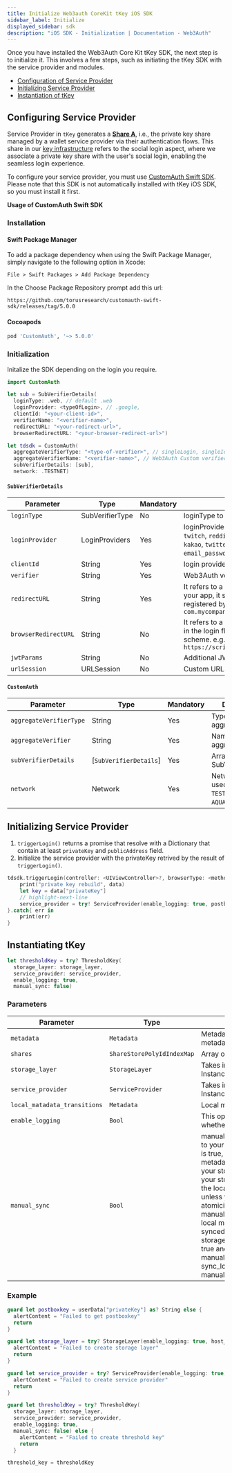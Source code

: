 ```yaml
---
title: Initialize Web3auth CoreKit tKey iOS SDK
sidebar_label: Initialize
displayed_sidebar: sdk
description: "iOS SDK - Initialization | Documentation - Web3Auth"
---
```


Once you have installed the Web3Auth Core Kit tKey SDK, the next step is to initialize it. This involves a few steps, such as initiating the tKey SDK
with the service provider and modules.

- [Configuration of Service Provider](#configuring-service-provider)
- [Initializing Service Provider](#initializing-service-provider)
- [Instantiation of tKey](#instantiating-tkey)

## Configuring Service Provider

Service Provider in `tKey` generates a [**Share A**](/sdk/core-kit/tkey), i.e., the private key share managed by a wallet service provider via their
authentication flows. This share in our [key infrastructure](/infrastructure/key-management/) refers to the social login aspect, where we associate a
private key share with the user's social login, enabling the seamless login experience.

To configure your service provider, you must use [CustomAuth Swift SDK](https://github.com/torusresearch/customauth-swift-sdk). Please note that this
SDK is not automatically installed with tKey iOS SDK, so you must install it first.

**Usage of CustomAuth Swift SDK**

### Installation

#### Swift Package Manager

To add a package dependency when using the Swift Package Manager, simply navigate to the following option in Xcode:

`File > Swift Packages > Add Package Dependency`

In the Choose Package Repository prompt add this url:

```
https://github.com/torusresearch/customauth-swift-sdk/releases/tag/5.0.0
```

#### Cocoapods

```sh
pod 'CustomAuth', '~> 5.0.0'
```

### Initialization

Initalize the SDK depending on the login you require.

```swift
import CustomAuth

let sub = SubVerifierDetails(
  loginType: .web, // default .web
  loginProvider: <typeOfLogin>, // .google,
  clientId: "<your-client-id>",
  verifierName: "<verifier-name>",
  redirectURL: "<your-redirect-url>",
  browserRedirectURL: "<your-browser-redirect-url>")

let tdsdk = CustomAuth(
  aggregateVerifierType: "<type-of-verifier>", // singleLogin, singleIdVerifier supported
  aggregateVerifierName: "<verifier-name>", // Web3Auth Custom verifier name
  subVerifierDetails: [sub],
  network: .TESTNET)
```

#### `SubVerifierDetails`

| Parameter            | Type            | Mandatory | Description                                                                                                                                                                                  |
| -------------------- | --------------- | --------- | -------------------------------------------------------------------------------------------------------------------------------------------------------------------------------------------- |
| `loginType`          | SubVerifierType | No        | loginType to be used. [ `web`: default, `installed`]                                                                                                                                         |
| `loginProvider`      | LoginProviders  | Yes       | loginProvider to be used. [ `google`, `facebook`, `twitch`, `reddit`, `discord`, `apple`, `github`, `linkedin`, `kakao`, `twitter`, `weibo`, `line`, `wechat`, `email_password`, and `jwt` ] |
| `clientId`           | String          | Yes       | login provider's client Id.                                                                                                                                                                  |
| `verifier`           | String          | Yes       | Web3Auth verifier name                                                                                                                                                                       |
| `redirectURL`        | String          | Yes       | It refers to a url for the login flow to redirect into your app, it should have a scheme that is registered by your app, for example `com.mycompany.myapp://redirect`                        |
| `browserRedirectURL` | String          | No        | It refers to a page that the browser should use in the login flow, it should have a http or https scheme. e.g. `https://scripts.toruswallet.io/redirect.html`                                |
| `jwtParams`          | String          | No        | Additional JWT parameters to be passed.                                                                                                                                                      |
| `urlSession`         | URLSession      | No        | Custom URLSession to be used.                                                                                                                                                                |

#### `CustomAuth`

| Parameter               | Type                   | Mandatory | Description                                                            |
| ----------------------- | ---------------------- | --------- | ---------------------------------------------------------------------- |
| `aggregateVerifierType` | String                 | Yes       | Type of the aggregate verifier.                                        |
| `aggregateVerifier`     | String                 | Yes       | Name of the aggregate verifier.                                        |
| `subVerifierDetails`    | [`SubVerifierDetails`] | Yes       | Array of SubVerifierDetails.                                           |
| `network`               | Network                | Yes       | Network to be used. [ `MAINNET`, `TESTNET`, `CYAN`, `AQUA`, `CELESTE`] |

## Initializing Service Provider

1. `triggerLogin()` returns a promise that resolve with a Dictionary that contain at least `privateKey` and `publicAddress` field.
2. Initialize the service provider with the privateKey retrived by the result of `triggerLogin()`.

```swift
tdsdk.triggerLogin(controller: <UIViewController>?, browserType: <method-of-opening-browser>, modalPresentationStyle: <style-of-modal>).done{ data in
    print("private key rebuild", data)
    let key = data["privateKey"]
    // highlight-next-line
    service_provider = try! ServiceProvider(enable_logging: true, postbox_key: key)
}.catch{ err in
    print(err)
}
```

## Instantiating tKey

```swift
let thresholdKey = try? ThresholdKey(
  storage_layer: storage_layer,
  service_provider: service_provider,
  enable_logging: true,
  manual_sync: false)
```

### Parameters

| Parameter                    | Type                       | Description                                                                                                                                                                                                                                                                                                                                                                                                                                                                                                                    | Mandatory |
| ---------------------------- | -------------------------- | ------------------------------------------------------------------------------------------------------------------------------------------------------------------------------------------------------------------------------------------------------------------------------------------------------------------------------------------------------------------------------------------------------------------------------------------------------------------------------------------------------------------------------ | --------- |
| `metadata`                   | `Metadata`                 | Metadata object containing the metadata details of tKey.                                                                                                                                                                                                                                                                                                                                                                                                                                                                       | No        |
| `shares`                     | `ShareStorePolyIdIndexMap` | Array of ShareStore with PolyId.                                                                                                                                                                                                                                                                                                                                                                                                                                                                                               | No        |
| `storage_layer`              | `StorageLayer`             | Takes in the Storage Provider Instance                                                                                                                                                                                                                                                                                                                                                                                                                                                                                         | No        |
| `service_provider`           | `ServiceProvider`          | Takes in the Service Provider Instance                                                                                                                                                                                                                                                                                                                                                                                                                                                                                         | No        |
| `local_matadata_transitions` | `Metadata`                 | Local metadata transitions                                                                                                                                                                                                                                                                                                                                                                                                                                                                                                     | No        |
| `enable_logging`             | `Bool`                     | This option is used to specify whether to enable logging or not.                                                                                                                                                                                                                                                                                                                                                                                                                                                               | No        |
| `manual_sync`                | `Bool`                     | manual sync provides atomicity to your tkey share. If manual_sync is true, you should sync your local metadata transitions manually to your storage_layer, which means your storage layer doesn’t know the local changes of your tkey unless you manually sync, gives atomicity. Otherwise, If manual_sync is false, then your local metadata changes will be synced automatically to your storage layer. If manual_sync = true and want to synchronize manually, you need to call sync_local_metadata_transitions() manually. | No        |

### Example

```swift
guard let postboxkey = userData["privateKey"] as? String else {
  alertContent = "Failed to get postboxkey"
  return
}

guard let storage_layer = try? StorageLayer(enable_logging: true, host_url: "https://metadata.tor.us", server_time_offset: 2) else {
  alertContent = "Failed to create storage layer"
  return
}

guard let service_provider = try? ServiceProvider(enable_logging: true, postbox_key: postboxkey) else {
  alertContent = "Failed to create service provider"
  return
}

guard let thresholdKey = try? ThresholdKey(
  storage_layer: storage_layer,
  service_provider: service_provider,
  enable_logging: true,
  manual_sync: false) else {
    alertContent = "Failed to create threshold key"
    return
  }

threshold_key = thresholdKey
```
